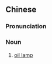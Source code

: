 {{also|油灯}}
==Chinese==
{{zh-forms|s=油灯}}

===Pronunciation===
{{zh-pron
|m=yóudēng
|c=jau4 dang1
|h=pfs=yù-tên
|mn=iû-teng
|cat=n
}}

===Noun===
{{zh-noun}}

# [[oil lamp]] {{zh-mw|盞}}

{{zh-cat|Light sources}}